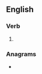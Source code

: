 ==English==

===Verb===
{{head|en|verb form}}

# {{present participle of|bobble|lang=en|nocat=1}}

===Anagrams===
* {{anagrams|en|a=bbbgilno|blobbing}}